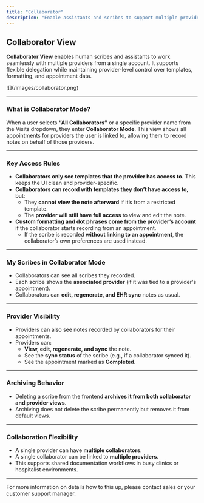 ```yaml
---
title: "Collaborator"
description: "Enable assistants and scribes to support multiple providers from a shared workspace."
---
```


## Collaborator View

**Collaborator View** enables human scribes and assistants to work seamlessly with multiple providers from a single account. It supports flexible delegation while maintaining provider-level control over templates, formatting, and appointment data.

<Frame>
  ![](/images/collaborator.png)
</Frame>

---

### What is Collaborator Mode?

When a user selects **“All Collaborators”** or a specific provider name from the Visits dropdown, they enter **Collaborator Mode**. This view shows all appointments for providers the user is linked to, allowing them to record notes on behalf of those providers.

---

### Key Access Rules

- **Collaborators only see templates that the provider has access to.**
  This keeps the UI clean and provider-specific.
- **Collaborators can record with templates they don’t have access to,** but:
  - They **cannot view the note afterward** if it’s from a restricted template.
  - The **provider will still have full access** to view and edit the note.
- **Custom formatting and dot phrases come from the provider’s account** if the collaborator starts recording from an appointment.
  - If the scribe is recorded **without linking to an appointment**, the collaborator’s own preferences are used instead.

---

### My Scribes in Collaborator Mode

- Collaborators can see all scribes they recorded.
- Each scribe shows the **associated provider** (if it was tied to a provider's appointment).
- Collaborators can **edit, regenerate, and EHR sync** notes as usual.

---

### Provider Visibility

- Providers can also see notes recorded by collaborators for their appointments.
- Providers can:
  - **View, edit, regenerate, and sync** the note.
  - See the **sync status** of the scribe (e.g., if a collaborator synced it).
  - See the appointment marked as **Completed**.

---

### Archiving Behavior

- Deleting a scribe from the frontend **archives it from both collaborator and provider views**.
- Archiving does not delete the scribe permanently but removes it from default views.

---

### Collaboration Flexibility

- A single provider can have **multiple collaborators**.
- A single collaborator can be linked to **multiple providers**.
- This supports shared documentation workflows in busy clinics or hospitalist environments.

---

<Info>
   For more information on details how to this up, please contact sales or your customer support manager. 
</Info>